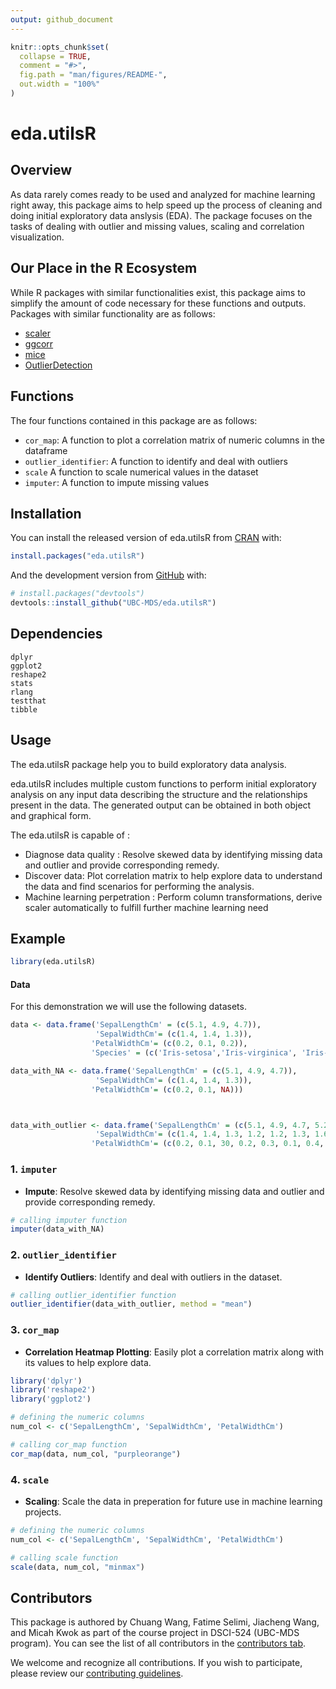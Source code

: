 ```yaml
---
output: github_document
---
```


<!-- README.md is generated from README.Rmd. Please edit that file -->

```r
knitr::opts_chunk$set(
  collapse = TRUE,
  comment = "#>",
  fig.path = "man/figures/README-",
  out.width = "100%"
)
```

# eda.utilsR

<!-- badges: start -->
<!-- badges: end -->


## Overview
As data rarely comes ready to be used and analyzed for machine learning right away, this package aims to help speed up the process of cleaning and doing initial exploratory data anslysis (EDA). The package focuses on the tasks of dealing with outlier and missing values, scaling and correlation visualization.


## Our Place in the R Ecosystem

While R packages with similar functionalities exist, this package aims to simplify the amount of code necessary for these functions and outputs. Packages with similar functionality are as follows:

- [scaler](https://www.rdocumentation.org/packages/coop/versions/0.6-2/topics/scaler)
- [ggcorr](https://www.rdocumentation.org/packages/GGally/versions/1.5.0/topics/ggcorr)
- [mice](https://cran.r-project.org/web/packages/mice/mice.pdf)
- [OutlierDetection](https://cran.r-project.org/web/packages/OutlierDetection/OutlierDetection.pdf)


## Functions

The four functions contained in this package are as follows:

- `cor_map`: A function to plot a correlation matrix of numeric columns in the dataframe
- `outlier_identifier`: A function to identify and deal with outliers
- `scale` A function to scale numerical values in the dataset
- `imputer`: A function to impute missing values


## Installation

You can install the released version of eda.utilsR from [CRAN](https://CRAN.R-project.org) with:

``` r
install.packages("eda.utilsR")
```

And the development version from [GitHub](https://github.com/) with:

``` r
# install.packages("devtools")
devtools::install_github("UBC-MDS/eda.utilsR")
```


## Dependencies

```
dplyr
ggplot2
reshape2
stats
rlang
testthat
tibble
```

## Usage
The eda.utilsR package help you to build exploratory data analysis.

eda.utilsR includes multiple custom functions to perform initial exploratory analysis on any input data describing the structure and the relationships present in the data. The generated output can be obtained in both object and graphical form. 

The eda.utilsR is capable of :

- Diagnose data quality : Resolve skewed data by identifying missing data and outlier and provide corresponding remedy.
- Discover data: Plot correlation matrix to help explore data to understand the data and find scenarios for performing the analysis.
- Machine learning perpetration : Perform column transformations, derive scaler automatically to fulfill further machine learning need


## Example


```r
library(eda.utilsR)
```


#### Data

For this demonstration we will use the following datasets.

```r
data <- data.frame('SepalLengthCm' = (c(5.1, 4.9, 4.7)), 
                   'SepalWidthCm'= (c(1.4, 1.4, 1.3)),
                  'PetalWidthCm'= (c(0.2, 0.1, 0.2)),
                  'Species' = (c('Iris-setosa','Iris-virginica', 'Iris-germanica')))

data_with_NA <- data.frame('SepalLengthCm' = (c(5.1, 4.9, 4.7)), 
                   'SepalWidthCm'= (c(1.4, 1.4, 1.3)),
                  'PetalWidthCm'= (c(0.2, 0.1, NA)))



data_with_outlier <- data.frame('SepalLengthCm' = (c(5.1, 4.9, 4.7, 5.2, 5.1, 5.2, 5.1, 4.8, 5.3)), 
                   'SepalWidthCm'= (c(1.4, 1.4, 1.3, 1.2, 1.2, 1.3, 1.6, 1.3, 1.5)),
                  'PetalWidthCm'= (c(0.2, 0.1, 30, 0.2, 0.3, 0.1, 0.4, 0.5, 0.5)))

```


### 1. `imputer`

- __Impute__: Resolve skewed data by identifying missing data and outlier and provide corresponding remedy.


```r
# calling imputer function
imputer(data_with_NA)
```


### 2. `outlier_identifier`

- __Identify Outliers__: Identify and deal with outliers in the dataset.


```r
# calling outlier_identifier function
outlier_identifier(data_with_outlier, method = "mean")
```



### 3. `cor_map`

- __Correlation Heatmap Plotting__: Easily plot a correlation matrix along with its values to help explore data.


```r
library('dplyr')
library('reshape2')
library('ggplot2')
```


```r
# defining the numeric columns
num_col <- c('SepalLengthCm', 'SepalWidthCm', 'PetalWidthCm')

# calling cor_map function
cor_map(data, num_col, "purpleorange")
```

### 4. `scale`

- __Scaling__: Scale the data in preperation for future use in machine learning projects.


```r
# defining the numeric columns
num_col <- c('SepalLengthCm', 'SepalWidthCm', 'PetalWidthCm')

# calling scale function
scale(data, num_col, "minmax")
```


## Contributors

This package is authored by Chuang Wang, Fatime Selimi, Jiacheng Wang, and Micah Kwok as part of the course project in DSCI-524 (UBC-MDS program). You can see the list of all contributors in the [contributors tab](https://github.com/UBC-MDS/eda.utilsR/graphs/contributors).

We welcome and recognize all contributions. If you wish to participate, please review our [contributing guidelines](https://github.com/UBC-MDS/eda.utilsR/blob/main/CONTRIBUTING.rst). 
